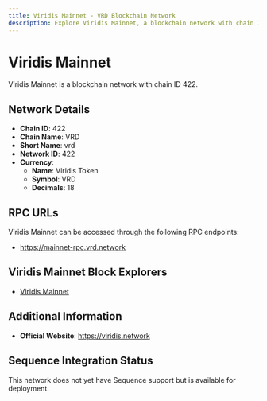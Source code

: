 ```yaml
--- 
title: Viridis Mainnet - VRD Blockchain Network
description: Explore Viridis Mainnet, a blockchain network with chain ID 422. Learn about its native currency, Viridis Token, and how to interact with the network.
---
```


# Viridis Mainnet

Viridis Mainnet is a blockchain network with chain ID 422.

## Network Details

- **Chain ID**: 422
- **Chain Name**: VRD
- **Short Name**: vrd
- **Network ID**: 422
- **Currency**: 
  - **Name**: Viridis Token
  - **Symbol**: VRD
  - **Decimals**: 18

## RPC URLs

Viridis Mainnet can be accessed through the following RPC endpoints:

- https://mainnet-rpc.vrd.network

## Viridis Mainnet Block Explorers

- [Viridis Mainnet](https://explorer.vrd.network)

## Additional Information

- **Official Website**: https://viridis.network

## Sequence Integration Status

This network does not yet have Sequence support but is available for deployment.

